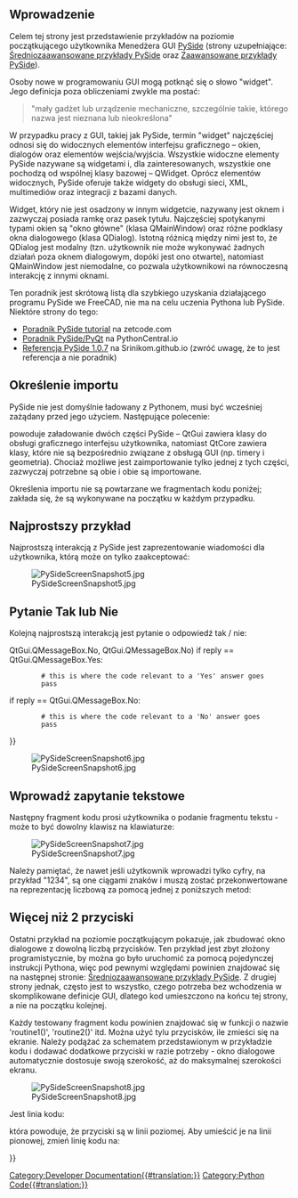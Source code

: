 <languages/>

<span id="Introduction"></span>
==Wprowadzenie==

Celem tej strony jest przedstawienie przykładów na poziomie początkującego użytkownika Menedżera GUI [[PySide/pl|PySide]] (strony uzupełniające: [[PySide_Intermediate_Examples/pl|Średniozaawansowane przykłady PySide]] oraz [[PySide_Advanced_Examples/pl|Zaawansowane przykłady PySide]]).

Osoby nowe w programowaniu GUI mogą potknąć się o słowo "widget". Jego definicja poza obliczeniami zwykle ma postać:

<blockquote>"mały gadżet lub urządzenie mechaniczne, szczególnie takie, którego nazwa jest nieznana lub nieokreślona"</blockquote>

W przypadku pracy z GUI, takiej jak PySide, termin "widget" najczęściej odnosi się do widocznych elementów interfejsu graficznego – okien, dialogów oraz elementów wejścia/wyjścia. Wszystkie widoczne elementy PySide nazywane są widgetami i, dla zainteresowanych, wszystkie one pochodzą od wspólnej klasy bazowej – QWidget. Oprócz elementów widocznych, PySide oferuje także widgety do obsługi sieci, XML, multimediów oraz integracji z bazami danych.

Widget, który nie jest osadzony w innym widgetcie, nazywany jest oknem i zazwyczaj posiada ramkę oraz pasek tytułu. Najczęściej spotykanymi typami okien są "okno główne" (klasa QMainWindow) oraz różne podklasy okna dialogowego (klasa QDialog). Istotną różnicą między nimi jest to, że QDialog jest modalny (tzn. użytkownik nie może wykonywać żadnych działań poza oknem dialogowym, dopóki jest ono otwarte), natomiast QMainWindow jest niemodalne, co pozwala użytkownikowi na równoczesną interakcję z innymi oknami.

Ten poradnik jest skrótową listą dla szybkiego uzyskania działającego programu PySide we FreeCAD, nie ma na celu uczenia Pythona lub PySide. Niektóre strony do tego:
* [http://zetcode.com/gui/pysidetutorial/ Poradnik PySide tutorial] na zetcode.com
* [http://www.pythoncentral.io/series/python-pyside-pyqt-tutorial/ Poradnik PySide/PyQt] na PythonCentral.io
* [http://srinikom.github.io/ Referencja PySide 1.0.7] na Srinikom.github.io (zwróć uwagę, że to jest referencja a nie poradnik)

<span id="Import_statement"></span>
==Określenie importu==

PySide nie jest domyślnie ładowany z Pythonem, musi być wcześniej zażądany przed jego użyciem. Następujące polecenie:

{{Code|code=
from PySide import QtCore
from PySide import QtGui
}}

powoduje załadowanie dwóch części PySide – QtGui zawiera klasy do obsługi graficznego interfejsu użytkownika, natomiast QtCore zawiera klasy, które nie są bezpośrednio związane z obsługą GUI (np. timery i geometria). Chociaż możliwe jest zaimportowanie tylko jednej z tych części, zazwyczaj potrzebne są obie i obie są importowane.

Określenia importu nie są powtarzane we fragmentach kodu poniżej; zakłada się, że są wykonywane na początku w każdym przypadku.

<span id="Simplest_Example"></span>
==Najprostszy przykład==

Najprostszą interakcją z PySide jest zaprezentowanie wiadomości dla użytkownika, którą może on tylko zaakceptować:

{{Code|code=
reply = QtGui.QMessageBox.information(None,"","Houston, we have a problem")
}}

[[File:PySideScreenSnapshot5.jpg]]

<span id="Yes_or_No_Query"></span>
==Pytanie Tak lub Nie==

Kolejną najprostszą interakcją jest pytanie o odpowiedź tak / nie:

{{Code|code=
reply = QtGui.QMessageBox.question(None, "", "This is your chance to answer, what do you think?",
         QtGui.QMessageBox.Yes {{!}} QtGui.QMessageBox.No, QtGui.QMessageBox.No)
if reply == QtGui.QMessageBox.Yes:
         # this is where the code relevant to a 'Yes' answer goes
         pass
if reply == QtGui.QMessageBox.No:
         # this is where the code relevant to a 'No' answer goes
         pass
}}

[[File:PySideScreenSnapshot6.jpg]]

<span id="Enter_Text_Query"></span>
==Wprowadź zapytanie tekstowe==

Następny fragment kodu prosi użytkownika o podanie fragmentu tekstu - może to być dowolny klawisz na klawiaturze:

{{Code|code=
reply = QtGui.QInputDialog.getText(None, "Ouija Central","Enter your thoughts for the day:")
if reply[1]:
	# user clicked OK
	replyText = reply[0]
else:
	# user clicked Cancel
	replyText = reply[0] # which will be "" if they clicked Cancel
}}

[[File:PySideScreenSnapshot7.jpg]]

Należy pamiętać, że nawet jeśli użytkownik wprowadzi tylko cyfry, na przykład "1234", są one ciągami znaków i muszą zostać przekonwertowane na reprezentację liczbową za pomocą jednej z poniższych metod:

{{Code|code=
anInteger = int(userInput) # to convert to an integer from a string representation

aFloat = float(userInput) # to convert to a float from a string representation
}}

<span id="More_Than_2_Buttons"></span>
==Więcej niż 2 przyciski==

Ostatni przykład na poziomie początkującym pokazuje, jak zbudować okno dialogowe z dowolną liczbą przycisków. Ten przykład jest zbyt złożony programistycznie, by można go było uruchomić za pomocą pojedynczej instrukcji Pythona, więc pod pewnymi względami powinien znajdować się na następnej stronie: [[PySide_Intermediate_Examples/pl|Średniozaawansowane przykłady PySide]]. Z drugiej strony jednak, często jest to wszystko, czego potrzeba bez wchodzenia w skomplikowane definicje GUI, dlatego kod umieszczono na końcu tej strony, a nie na początku kolejnej.

{{Code|code=
from PySide import QtGui, QtCore

class MyButtons(QtGui.QDialog):
	""""""
	def __init__(self):
		super(MyButtons, self).__init__()
		self.initUI()
	def initUI(self):      
		option1Button = QtGui.QPushButton("Option 1")
		option1Button.clicked.connect(self.onOption1)
		option2Button = QtGui.QPushButton("Option 2")
		option2Button.clicked.connect(self.onOption2)
		option3Button = QtGui.QPushButton("Option 3")
		option3Button.clicked.connect(self.onOption3)
		option4Button = QtGui.QPushButton("Option 4")
		option4Button.clicked.connect(self.onOption4)
		option5Button = QtGui.QPushButton("Option 5")
		option5Button.clicked.connect(self.onOption5)
		#
		buttonBox = QtGui.QDialogButtonBox()
		buttonBox = QtGui.QDialogButtonBox(QtCore.Qt.Horizontal)
		buttonBox.addButton(option1Button, QtGui.QDialogButtonBox.ActionRole)
		buttonBox.addButton(option2Button, QtGui.QDialogButtonBox.ActionRole)
		buttonBox.addButton(option3Button, QtGui.QDialogButtonBox.ActionRole)
		buttonBox.addButton(option4Button, QtGui.QDialogButtonBox.ActionRole)
		buttonBox.addButton(option5Button, QtGui.QDialogButtonBox.ActionRole)
		#
		mainLayout = QtGui.QVBoxLayout()
		mainLayout.addWidget(buttonBox)
		self.setLayout(mainLayout)
		# define window		xLoc,yLoc,xDim,yDim
		self.setGeometry(	250, 250, 0, 50)
		self.setWindowTitle("Pick a Button")
		self.setWindowFlags(QtCore.Qt.WindowStaysOnTopHint)
	def onOption1(self):
		self.retStatus = 1
		self.close()
	def onOption2(self):
		self.retStatus = 2
		self.close()
	def onOption3(self):
		self.retStatus = 3
		self.close()
	def onOption4(self):
		self.retStatus = 4
		self.close()
	def onOption5(self):
		self.retStatus = 5
		self.close()

def routine1():
	print ('routine 1')

form = MyButtons()
form.exec_()
if form.retStatus==1:
	routine1()
elif form.retStatus==2:
	routine2()
elif form.retStatus==3:
	routine3()
elif form.retStatus==4:
	routine4()
elif form.retStatus==5:
	routine5()
}}

Każdy testowany fragment kodu powinien znajdować się w funkcji o nazwie 'routine1()', 'routine2()' itd. Można użyć tylu przycisków, ile zmieści się na ekranie. Należy podążać za schematem przedstawionym w przykładzie kodu i dodawać dodatkowe przyciski w razie potrzeby - okno dialogowe automatycznie dostosuje swoją szerokość, aż do maksymalnej szerokości ekranu.

[[File:PySideScreenSnapshot8.jpg]]

Jest linia kodu:

{{Code|code=
buttonBox = QtGui.QDialogButtonBox(QtCore.Qt.Horizontal)
}}

która powoduje, że przyciski są w linii poziomej. Aby umieścić je na linii pionowej, zmień linię kodu na:

{{Code|code=
buttonBox = QtGui.QDialogButtonBox(QtCore.Qt.Vertical)
}}


{{Powerdocnavi{{#translation:}}}}
[[Category:Developer Documentation{{#translation:}}]]
[[Category:Python Code{{#translation:}}]]